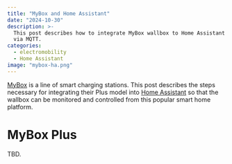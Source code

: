 ```yaml
---
title: "MyBox and Home Assistant"
date: "2024-10-30"
description: >-
  This post describes how to integrate MyBox wallbox to Home Assistant
  via MQTT.
categories:
  - electromobility
  - Home Assistant
image: "mybox-ha.png"
---
```


[MyBox](https://mybox.eco/en/produkty-kategorie/nabijeci-stanice/) is
a line of smart charging stations. This post describes the steps
necessary for integrating their Plus model into [Home
Assistant](https://www.home-assistant.io) so that the wallbox can be
monitored and controlled from this popular smart home platform.

# MyBox Plus

TBD.
